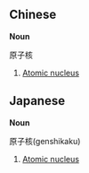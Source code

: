 == Chinese ==

'''Noun'''

原子核
#[[Atomic nucleus]]

== Japanese ==

'''Noun'''

原子核(genshikaku)
#[[Atomic nucleus]]